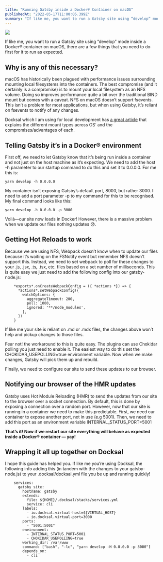 ```yaml
---
title: "Running Gatsby inside a Docker® Container on macOS"
publishedAt: "2022-05-17T11:00:05.399Z"
summary: "If like me, you want to run a Gatsby site using “develop” mode inside a Docker® container on macOS, there are a few things that you need to do first for it to run as expected. macOS has historically…"
---
```

![](https://cdn-images-1.medium.com/max/6000/1*cmrmbt0XmnfQhNRIZj4tNg.png)

If like me, you want to run a Gatsby site using “develop” mode inside a Docker® container on macOS, there are a few things that you need to do first for it to run as expected.

## Why is any of this necessary?

macOS has historically been plagued with performance issues surrounding mounting local filesystems into the containers. The best compromise (and it certainly is a compromise) is to mount your local filesystem as an NFS volume. Doing so improves performance quite a bit over the traditional BIND mount but comes with a caveat. NFS on macOS doesn’t support fsevents. This isn’t a problem for most applications, but when using Gatsby, it’s reliant on fsevents to notify of any changes.

Docksal which I am using for local development has [a great article](https://docs.docksal.io/core/volumes/#overview) that explains the different mount types across OS’ and the compromises/advantages of each.

## Telling Gatsby it’s in a Docker® environment

First off, we need to let Gatsby know that it’s being run inside a container and not just on the host machine as it’s expecting. We need to add the host -h parameter to our startup command to do this and set it to 0.0.0.0. For me this is:

```yarn develop -h 0.0.0.0```

My container isn’t exposing Gatsby’s default port, 8000, but rather 3000. I need to add a port parameter -p to my command for this to be recognised. My final command looks like this:

```yarn develop -h 0.0.0.0 -p 3000```

Voilà—our site now loads in Docker! However, there is a massive problem when we update our files nothing updates 😞.

## Getting Hot Reloads to work

Because we are using NFS, Webpack doesn’t know when to update our files because it’s waiting on the FSNotify event but remember NFS doesn't support this. Instead, we need to set webpack to poll for these changes to your .js, .jsx, .ts, .tsx, etc. files based on a set number of milliseconds. This is quite easy we just need to add the following config into our gatsby-node.js:

```
    *exports*.onCreateWebpackConfig = ({ *actions *}) => {
      *actions*.setWebpackConfig({
        watchOptions: {
          aggregateTimeout: 200,
          poll: 1000,
          ignored: '**/node_modules',
        },
      })
    }
```

If like me your site is reliant on .md or .mdx files, the changes above won’t help and pickup changes to those files.

Fear not! the workaround to this is quite easy. The plugins can use Chokidar polling you just need to enable it. The easiest way to do this set the CHOKIDAR_USEPOLLING=true environment variable. Now when we make changes, Gatsby will pick them up and rebuild.

Finally, we need to configure our site to send these updates to our browser.

## Notifying our browser of the HMR updates

Gatsby uses Hot Module Reloading (HMR) to send the updates from our site to the browser over a socket connection. By default, this is done by exposing a connection over a random port. However, now that our site is running in a container we need to make this predictable. First, we need our container to expose another port, not in use (e.g 5001). Then, we need to add this port as an environment variable INTERNAL_STATUS_PORT=5001

**That’s it! Now if we restart our site everything will behave as expected inside a Docker® container — yay!**

## Wrapping it all up together on Docksal

I hope this guide has helped you. If like me you’re using Docksal, the following info adding this (in tandem with the changes to your gatsby-node.js) to your .docksal/docksal.yml file you be up and running quickly!

```
    services:
      gatsby_site:
        hostname: gatsby
        extends:
          file: ${HOME}/.docksal/stacks/services.yml
          service: cli
        labels:
          - io.docksal.virtual-host=${VIRTUAL_HOST}
          - io.docksal.virtual-port=3000
        ports:
          - "5001:5001"
        environment:
          - INTERNAL_STATUS_PORT=5001
          - CHOKIDAR_USEPOLLING=true
        working_dir: /var/www
        command: ["bash", "-lc", "yarn develop -H 0.0.0.0 -p 3000"]
        depends_on:
          - cli
```
